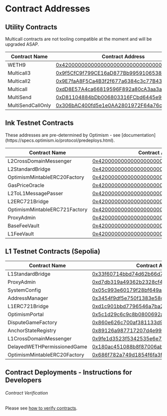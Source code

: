 
# Contract Addresses

## Utility Contracts

<Callout type="warning" emoji="⚠️">
  Multicall contracts are not tooling compatible at the moment and will be upgraded ASAP.
</Callout>

| Contract Name     | Contract Address                                                                                                                                      |
| ----------------- | ----------------------------------------------------------------------------------------------------------------------------------------------------- |
| WETH9             | [0x4200000000000000000000000000000000000006](https://explorer-sepolia.inkonchain.com/address/0x4200000000000000000000000000000000000006?tab=contract) |
| Multicall3        | [0x9f5CfC9f799CE16aD877Bb9959106538b9d157d6](https://explorer-sepolia.inkonchain.com/address/0x9f5CfC9f799CE16aD877Bb9959106538b9d157d6?tab=contract) |                                                                                                                                                  |
| Multicall2        | [0x9E7faA8F5Ca4B3f2f677a6384c3c77B435033A21](https://explorer-sepolia.inkonchain.com/address/0x9E7faA8F5Ca4B3f2f677a6384c3c77B435033A21?tab=contract) |
| Multicall         | [0xdD8E57A4ca66819596F892a80cA3aa3a425c9B60](https://explorer-sepolia.inkonchain.com/address/0xdD8E57A4ca66819596F892a80cA3aa3a425c9B60?tab=contract) |
| MultiSend         | [0xD81104884bDb006803316FCbd6445e901f284ebB](https://explorer-sepolia.inkonchain.com/address/0xD81104884bDb006803316FCbd6445e901f284ebB?tab=contract) |
| MultiSendCallOnly | [0x306bAC400fd5e1e0AA2801972F64a76c4cf6C595](https://explorer-sepolia.inkonchain.com/address/0x306bAC400fd5e1e0AA2801972F64a76c4cf6C595?tab=contract) |

## Ink Testnet Contracts

<Callout type="info" emoji="ℹ️">
  These addresses are pre-determined by Optimism - see [documentation](https://specs.optimism.io/protocol/predeploys.html).
</Callout>

| Contract Name                 | Contract Address                                                                                                                 |
| ----------------------------- | -------------------------------------------------------------------------------------------------------------------------------- |
| L2CrossDomainMessenger        | [0x4200000000000000000000000000000000000007](https://explorer-sepolia.inkonchain.com/address/0x4200000000000000000000000000000000000007) |
| L2StandardBridge              | [0x4200000000000000000000000000000000000010](https://explorer-sepolia.inkonchain.com/address/0x4200000000000000000000000000000000000010) |
| OptimismMintableERC20Factory  | [0x4200000000000000000000000000000000000012](https://explorer-sepolia.inkonchain.com/address/0x4200000000000000000000000000000000000012) |
| GasPriceOracle                | [0x420000000000000000000000000000000000000F](https://explorer-sepolia.inkonchain.com/address/0x420000000000000000000000000000000000000F) |
| L2ToL1MessagePasser           | [0x4200000000000000000000000000000000000016](https://explorer-sepolia.inkonchain.com/address/0x4200000000000000000000000000000000000016) |
| L2ERC721Bridge                | [0x4200000000000000000000000000000000000014](https://explorer-sepolia.inkonchain.com/address/0x4200000000000000000000000000000000000014) |
| OptimismMintableERC721Factory | [0x4200000000000000000000000000000000000017](https://explorer-sepolia.inkonchain.com/address/0x4200000000000000000000000000000000000017) |
| ProxyAdmin                    | [0x4200000000000000000000000000000000000018](https://explorer-sepolia.inkonchain.com/address/0x4200000000000000000000000000000000000018) |
| BaseFeeVault                  | [0x4200000000000000000000000000000000000019](https://explorer-sepolia.inkonchain.com/address/0x4200000000000000000000000000000000000019) |
| L1FeeVault                    | [0x420000000000000000000000000000000000001a](https://explorer-sepolia.inkonchain.com/address/0x420000000000000000000000000000000000001a) |

## L1 Testnet Contracts (Sepolia)

| Contract Name                | Contract Address                                                                                                              |
| ---------------------------- | ------------------------------------------------------------------------------------------------------------------------------|
| L1StandardBridge             | [0x33f60714bbd74d62b66d79213c348614de51901c](https://sepolia.etherscan.io/address/0x33f60714bbd74d62b66d79213c348614de51901c) |
| ProxyAdmin                   | [0xd7db319a49362b2328cf417a934300cccb442c8d](https://sepolia.etherscan.io/address/0xd7db319a49362b2328cf417a934300cccb442c8d) |
| SystemConfig                 | [0x05c993e60179f28bf649a2bb5b00b5f4283bd525](https://sepolia.etherscan.io/address/0x05c993e60179f28bf649a2bb5b00b5f4283bd525) |
| AddressManager               | [0x3454f9df5e750f1383e58c1cb001401e7a4f3197](https://sepolia.etherscan.io/address/0x3454f9df5e750f1383e58c1cb001401e7a4f3197) |
| L1ERC721Bridge               | [0xd1c901bbd7796546a7ba2492e0e199911fae68c7](https://sepolia.etherscan.io/address/0xd1c901bbd7796546a7ba2492e0e199911fae68c7) |
| OptimismPortal               | [0x5c1d29c6c9c8b0800692acc95d700bcb4966a1d7](https://sepolia.etherscan.io/address/0x5c1d29c6c9c8b0800692acc95d700bcb4966a1d7) |
| DisputeGameFactory           | [0x860e626c700af381133d9f4af31412a2d1db3d5d](https://sepolia.etherscan.io/address/0x860e626c700af381133d9f4af31412a2d1db3d5d) |
| AnchorStateRegistry          | [0x89126a987717207d4e990ed2e8880fd170dcea1a](https://sepolia.etherscan.io/address/0x89126a987717207d4e990ed2e8880fd170dcea1a) |
| L1CrossDomainMessenger       | [0x9fe1d3523f5342535e6e7770ed09ed85dbc1acc2](https://sepolia.etherscan.io/address/0x9fe1d3523f5342535e6e7770ed09ed85dbc1acc2) |
| DelayedWETHPermissionedGame  | [0x180ac451088b8f87006ab0ca98a01507e42ac456](https://sepolia.etherscan.io/address/0x180ac451088b8f87006ab0ca98a01507e42ac456) |
| OptimismMintableERC20Factory | [0x686f782a749d1854f6fa3f948450f4c65c6674f0](https://sepolia.etherscan.io/address/0x686f782a749d1854f6fa3f948450f4c65c6674f0) |


## Contract Deployments - Instructions for Developers

###### Contract Verification
Please see [how to verify contracts](/build/tutorials/verify-smart-contract).